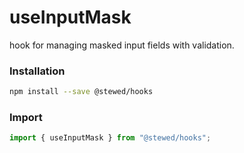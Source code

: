 
# useInputMask

hook for managing masked input fields with validation.

### Installation

```bash
npm install --save @stewed/hooks
```

### Import

```js
import { useInputMask } from "@stewed/hooks";
```

<Meta of={InputMaskStories} />

<Stories />
